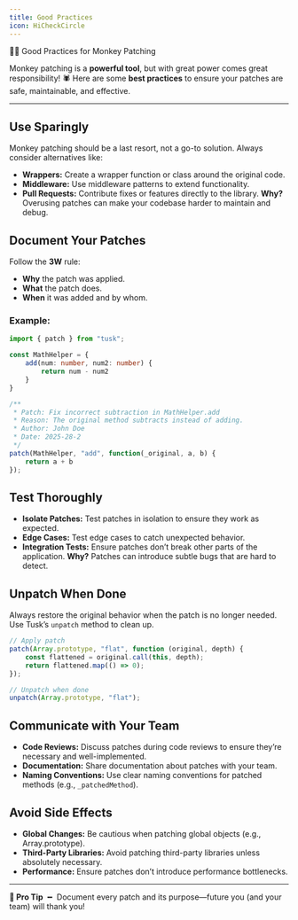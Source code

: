 ```yaml
---
title: Good Practices
icon: HiCheckCircle
---
```


<div className="w-full flex items-center justify-center"><span className="text-4xl font-bold">👷‍♂️ Good Practices for Monkey Patching</span></div>

Monkey patching is a **powerful tool**, but with great power comes great responsibility! 🕷️ 
Here are some **best practices** to ensure your patches are safe, maintainable, and effective.

---

## Use Sparingly
Monkey patching should be a last resort, not a go-to solution. Always consider alternatives like:
- **Wrappers:** Create a wrapper function or class around the original code.
- **Middleware:** Use middleware patterns to extend functionality.
- **Pull Requests:** Contribute fixes or features directly to the library.
**Why?** Overusing patches can make your codebase harder to maintain and debug.

## Document Your Patches
Follow the **3W** rule:
- **Why** the patch was applied.
- **What** the patch does.
- **When** it was added and by whom.

### Example:
```typescript title="fix.ts"
import { patch } from "tusk";

const MathHelper = {
    add(num: number, num2: number) {
        return num - num2
    }
}

/**
 * Patch: Fix incorrect subtraction in MathHelper.add  
 * Reason: The original method subtracts instead of adding.  
 * Author: John Doe  
 * Date: 2025-28-2 
 */
patch(MathHelper, "add", function(_original, a, b) {
    return a + b
});
```

## Test Thoroughly
- **Isolate Patches:** Test patches in isolation to ensure they work as expected.
- **Edge Cases:** Test edge cases to catch unexpected behavior.
- **Integration Tests:** Ensure patches don’t break other parts of the application.
**Why?** Patches can introduce subtle bugs that are hard to detect.

## Unpatch When Done
Always restore the original behavior when the patch is no longer needed.
Use Tusk’s `unpatch` method to clean up.

```ts title="unpatch.ts"
// Apply patch
patch(Array.prototype, "flat", function (original, depth) {
    const flattened = original.call(this, depth); 
    return flattened.map(() => 0); 
});

// Unpatch when done
unpatch(Array.prototype, "flat");    
```

## Communicate with Your Team
- **Code Reviews:** Discuss patches during code reviews to ensure they’re necessary and well-implemented.
- **Documentation:** Share documentation about patches with your team.
- **Naming Conventions:** Use clear naming conventions for patched methods (e.g., `_patchedMethod`).

## Avoid Side Effects
- **Global Changes:** Be cautious when patching global objects (e.g., Array.prototype).
- **Third-Party Libraries:** Avoid patching third-party libraries unless absolutely necessary.
- **Performance:** Ensure patches don’t introduce performance bottlenecks.

---

**🧠 Pro Tip** ╺╸ Document every patch and its purpose—future you (and your team) will thank you!
